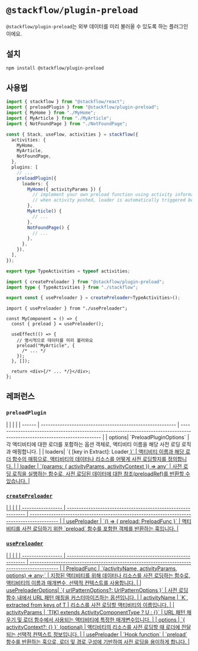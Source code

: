 
# `@stackflow/plugin-preload`

`@stackflow/plugin-preload`는 외부 데이터를 미리 불러올 수 있도록 하는 플러그인이에요.

## 설치 
```bash npm2yarn copy
npm install @stackflow/plugin-preload
```

## 사용법

```ts showLineNumbers filename="stackflow.ts" copy
import { stackflow } from "@stackflow/react";
import { preloadPlugin } from "@stackflow/plugin-preload";
import { MyHome } from "./MyHome";
import { MyArticle } from "./MyArticle";
import { NotFoundPage } from "./NotFoundPage";

const { Stack, useFlow, activities } = stackflow({
  activities: {
    MyHome,
    MyArticle,
    NotFoundPage,
  },
  plugins: [
    // ...
    preloadPlugin({
      loaders: {
        MyHome({ activityParams }) {
          // implement your own preload function using activity information
          // when activity pushed, loader is automatically triggered before rendering
        },
        MyArticle() {
          // ...
        },
        NotFoundPage() {
          // ...
        },
      },
    }),
  ],
});

export type TypeActivities = typeof activities;
```

```ts showLineNumbers filename="usePreloader.ts" copy {4}
import { createPreloader } from "@stackflow/plugin-preload";
import type { TypeActivities } from "./stackflow";

export const { usePreloader } = createPreloader<TypeActivities>();
```

```tsx showLineNumbers filename="MyComponent.tsx" copy {8}
import { usePreloader } from "./usePreloader";

const MyComponent = () => {
  const { preload } = usePreloader();

  useEffect(() => {
    // 명시적으로 데이터를 미리 불러와요
    preload("MyArticle", {
      /* ... */
    });
  }, []);

  return <div>{/* ... */}</div>;
};
```

## 레퍼런스
### `preloadPlugin`

<APITable>
|        |                                                           |                                                                                                                            |
| ------ | --------------------------------------------------------- | -------------------------------------------------------------------------------------------------------------------------- |
| options| `PreloadPluginOptions<T>`                                 | 각 액티비티에 대한 로더를 포함하는 옵션 객체로, 액티비티 이름을 해당 사전 로딩 로직과 매핑합니다.                               |
| loaders| `{ [key in Extract<keyof T, string>]: Loader<U> }`        | 액티비티 이름과 해당 로더 함수의 매핑으로, 액티비티의 데이터나 리소스를 어떻게 사전 로딩할지를 정의합니다.                       |
| loader | `(params: { activityParams, activityContext }) => any`    | 사전 로딩 로직을 실행하는 함수로, 사전 로딩된 데이터에 대한 참조(preloadRef)를 반환할 수 있습니다.                             |
</APITable>

### `createPreloader`
<APITable>
|                   |                                                              |                                                                                            |
| ----------------- | ------------------------------------------------------------ | ------------------------------------------------------------------------------------------ |
| usePreloader      | `() => { preload: PreloadFunc<T> }`                          | 액티비티를 사전 로딩하기 위한 `preload` 함수를 포함한 객체를 반환하는 훅입니다.                 |
</APITable>

### `usePreloader`

<APITable>
|                   |                                                              |                                                                                            |
| ----------------- | ------------------------------------------------------------ | ------------------------------------------------------------------------------------------ |
| PreloadFunc       | `(activityName, activityParams, options) => any;` | 지정된 액티비티를 위해 데이터나 리소스를 사전 로딩하는 함수로, 액티비티의 이름과 매개변수, 선택적 컨텍스트를 사용합니다. |
| usePreloaderOptions| `{ urlPatternOptions?: UrlPatternOptions }`                 | 사전 로딩 함수 내에서 URL 패턴 매칭을 커스터마이즈하는 옵션입니다.                                                                |
| activityName      | `K`, extracted from keys of T                                | 리소스를 사전 로딩할 액티비티의 이름입니다.                                                                                        |
| activityParams    | `T[K] extends ActivityComponentType<infer U> ? U : {}`       | URL 패턴 채우기 및 로더 함수에서 사용되는 액티비티에 특정한 매개변수입니다.                                                        |
| options           | `{ activityContext?: {} }` (optional)                        | 액티비티의 리소스를 사전 로딩할 때 로더에 전달되는 선택적 컨텍스트 정보입니다.                                                     |
| usePreloader      | `Hook function`                                              | `preload` 함수를 반환하는 훅으로, 로더 및 경로 구성에 기반하여 사전 로딩을 용이하게 합니다.                                         |
</APITable>
